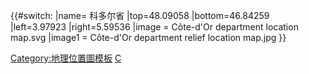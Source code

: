 {{#switch:{{{1}}}
|name= 科多尔省
|top=48.09058
|bottom=46.84259
|left=3.97923
|right=5.59536
|image = Côte-d'Or department location map.svg
|image1 = Côte-d'Or department relief location map.jpg
}}<noinclude>{{Location map/Info}}
[[Category:地理位置圖模板]]
[[Category:法国各省地理位置图模板|C]]
</noinclude>